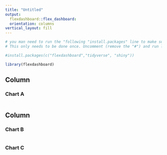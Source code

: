 ```yaml
---
title: "Untitled"
output: 
  flexdashboard::flex_dashboard:
  orientation: columns
vertical_layout: fill
---
```

  
```r
# you man need to run the "following "install.packages" line to make sure you have the necessary packages.
# This only needs to be done once. Uncomment (remove the "#") and run line 13. Then you can comment out th line again.

#install.packages(c("flexdashboard","tidyverse", "shiny"))

library(flexdashboard)
```

Column {data-width=650}
-----------------------------------------------------------------------
  
### Chart A
  
```r

```

Column {data-width=350}
-----------------------------------------------------------------------
  
### Chart B
  
```r

```

### Chart C

```r

```

